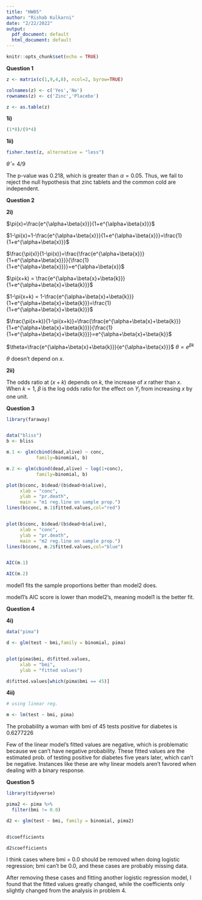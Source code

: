 ```yaml
---
title: "HW05"
author: "Rishab Kulkarni"
date: "2/22/2022"
output:
  pdf_document: default
  html_document: default
---
```


```r
knitr::opts_chunk$set(echo = TRUE)
```

**Question 1**

```r
z <- matrix(c(1,9,4,8), ncol=2, byrow=TRUE)

colnames(z) <- c('Yes','No')
rownames(z) <- c('Zinc','Placebo')

z <- as.table(z)
```

**1i)**

```r
(1*8)/(9*4)
```

**1ii)**

```r
fisher.test(z, alternative = "less")
```

$\hat{\theta} = 4/9$

The p-value was 0.218, which is greater than $\alpha=0.05$. 
Thus, we fail to reject the null hypothesis that zinc tablets 
and the common cold are independent.

**Question 2**

**2i)**

$\pi(x)=\frac{e^{\alpha+\beta{x}}}{1+e^{\alpha+\beta{x}}}$

$1-\pi(x)=1-\frac{e^{\alpha+\beta{x}}}{1+e^{\alpha+\beta{x}}}=\frac{1}{1+e^{\alpha+\beta{x}}}$

$\frac{\pi(x)}{1-\pi(x)}=\frac{\frac{e^{\alpha+\beta{x}}}{1+e^{\alpha+\beta{x}}}}{\frac{1}{1+e^{\alpha+\beta{x}}}}=e^{\alpha+\beta{x}}$

$\pi(x+k) = \frac{e^{\alpha+\beta{x}+\beta{k}}}{1+e^{\alpha+\beta{x}+\beta{k}}}$

$1-\pi(x+k) = 1-\frac{e^{\alpha+\beta{x}+\beta{k}}}{1+e^{\alpha+\beta{x}+\beta{k}}}=\frac{1}{1+e^{\alpha+\beta{x}+\beta{k}}}$

$\frac{\pi(x+k)}{1-\pi(x+k)}=\frac{\frac{e^{\alpha+\beta{x}+\beta{k}}}{1+e^{\alpha+\beta{x}+\beta{k}}}}{\frac{1}{1+e^{\alpha+\beta{x}+\beta{k}}}}=e^{\alpha+\beta{x}+\beta{k}}$

$\theta=\frac{e^{\alpha+\beta{x}+\beta{k}}}{e^{\alpha+\beta{x}}}$
$\theta=e^{\beta{k}}$

$\theta$ doesn't depend on $x$.

**2ii)**

The odds ratio at $(x+k)$ depends on $k$, the increase of $x$ rather than $x$.
When $k = 1$, $\beta$ is the log odds ratio for the effect on $Y_i$ from
increasing $x$ by one unit.

**Question 3**

```r
library(faraway)


data("bliss")
b <- bliss

m.1 <- glm(cbind(dead,alive) ~ conc,
           family=binomial, b)

m.2 <- glm(cbind(dead,alive) ~ log(1+conc),
           family=binomial, b)

plot(b$conc, b$dead/(b$dead+b$alive),
     xlab = "conc",
     ylab = "pr.death",
     main = "m1 reg.line on sample prop.")
lines(b$conc, m.1$fitted.values,col="red")


plot(b$conc, b$dead/(b$dead+b$alive),
     xlab = "conc",
     ylab = "pr.death",
     main = "m2 reg.line on sample prop.")
lines(b$conc, m.2$fitted.values,col="blue")


AIC(m.1)

AIC(m.2)
```

model1 fits the sample proportions better than model2 does.

model1's AIC score is lower than model2's, meaning model1 
is the better fit.

**Question 4**

**4i)**

```r
data("pima")

d <- glm(test ~ bmi,family = binomial, pima)


plot(pima$bmi, d$fitted.values,
     xlab = "bmi",
     ylab = "fitted values")

d$fitted.values[which(pima$bmi == 45)]
```

**4ii)**

```r
# using linear reg.

m <- lm(test ~ bmi, pima)
```

The probability a woman with bmi of 45 tests positive for 
diabetes is 0.6277226

Few of the linear model's fitted values are negative, which
is problematic because we can't have negative probability. 
These fitted values are the estimated prob. of testing positive 
for diabetes five years later, which can't be negative.
Instances like these are why linear models aren't favored
when dealing with a binary response.

**Question 5**

```r
library(tidyverse)

pima2 <- pima %>%
  filter(bmi != 0.0)

d2 <- glm(test ~ bmi, family = binomial, pima2)


d$coefficients

d2$coefficients

```

I think cases where bmi = 0.0 should be removed when doing 
logistic regression; bmi can't be 0.0, and these cases are 
probably missing data.

After removing these cases and fitting another logistic
regression model, I found that the fitted values greatly 
changed, while the coefficients only slightly changed 
from the analysis in problem 4.

